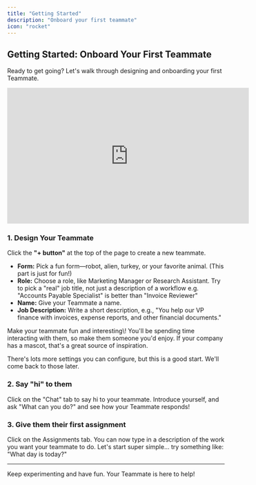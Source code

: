 ```yaml
---
title: "Getting Started"
description: "Onboard your first teammate"
icon: "rocket"
---
```


## Getting Started: Onboard Your First Teammate

Ready to get going? Let's walk through designing and onboarding your first Teammate.

<iframe width="560" height="315" src="https://www.youtube.com/embed/5yDjPAHBuvA?si=Xuh-UsGuHTV7VKgi" title="YouTube video player" frameborder="0" allow="accelerometer; autoplay; clipboard-write; encrypted-media; gyroscope; picture-in-picture; web-share" referrerpolicy="strict-origin-when-cross-origin" allowFullScreen ></iframe>

### 1. Design Your Teammate

Click the **"\+ button"** at the top of the page to create a new teammate.

- **Form:** Pick a fun form—robot, alien, turkey, or your favorite animal. (This part is just for fun\!)
- **Role:** Choose a role, like Marketing Manager or Research Assistant. Try to pick a "real" job title, not just a description of a workflow e.g. "Accounts Payable Specialist" is better than "Invoice Reviewer"
- **Name:** Give your Teammate a name.
- **Job Description:** Write a short description, e.g., "You help our VP finance with invoices, expense reports, and other financial documents."

<Tip>
  Make your teammate fun and interesting\! You'll be spending time interacting with them, so make them someone you'd enjoy. If your company has a mascot, that's a great source of inspiration.
</Tip>

There's lots more settings you can configure, but this is a good start. We'll come back to those later.

### 2. Say "hi" to them

Click on the "Chat" tab to say hi to your teammate. Introduce yourself, and ask "What can you do?" and see how your Teammate responds\!

### 3. Give them their first assignment

Click on the Assignments tab. You can now type in a description of the work you want your teammate to do. Let's start super simple... try something like: "What day is today?"

---

Keep experimenting and have fun. Your Teammate is here to help\!